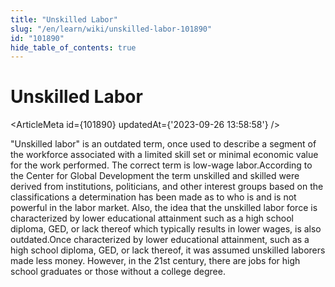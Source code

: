 ```yaml
---
title: "Unskilled Labor"
slug: "/en/learn/wiki/unskilled-labor-101890"
id: "101890"
hide_table_of_contents: true
---
```



# Unskilled Labor

<ArticleMeta id={101890} updatedAt={'2023-09-26 13:58:58'} />
<div className='border-solid border-b border-t-0 my-4 border-[var(--ifm-color-gray-300)]' />

"Unskilled labor" is an outdated term, once used to describe a segment of the workforce associated with a limited skill set or minimal economic value for the work performed. The correct term is low-wage labor.According to the Center for Global Development the term unskilled and skilled were derived from institutions, politicians, and other interest groups based on the classifications a determination has been made as to who is and is not powerful in the labor market. Also, the idea that the unskilled labor force is characterized by lower educational attainment such as a high school diploma, GED, or lack thereof which typically results in lower wages, is also outdated.Once characterized by lower educational attainment, such as a high school diploma, GED, or lack thereof, it was assumed unskilled laborers made less money. However, in the 21st century, there are jobs for high school graduates or those without a college degree.
